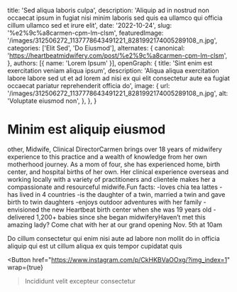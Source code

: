   title: 'Sed aliqua laboris culpa',
  description: 'Aliquip ad in nostrud non occaecat ipsum in fugiat nisi minim laboris sed quis ea ullamco qui officia cillum ullamco sed et irure elit',
  date: '2022-10-24',
  slug: '%e2%9c%a8carmen-cpm-lm-clsm',
  featuredImage: '/images/312506272_1137778643491221_8281992174005289108_n.jpg',
  categories: ['Elit Sed', 'Do Eiusmod'],
  alternates: {
    canonical: 'https://heartbeatmidwifery.com/post/%e2%9c%a8carmen-cpm-lm-clsm',
  },
  authors: [{ name: 'Lorem Ipsum' }],
  openGraph: {
    title: 'Sint enim est exercitation veniam aliqua ipsum',
    description: 'Aliqua aliqua exercitation labore labore sed ut et ad lorem ad nisi ex qui elit consectetur aute ea fugiat occaecat pariatur reprehenderit officia do',
    image: {
      url: '/images/312506272_1137778643491221_8281992174005289108_n.jpg',
      alt: 'Voluptate eiusmod non',
    },
  },
}


# Minim est aliquip eiusmod

<Gallery>
  <GalleryItem
    src="/images/312506272_1137778643491221_8281992174005289108_n.jpg"
    size="large"
  />
  <GalleryItem
    src="/images/312556535_873350770712185_80951790363417482_n.jpg"
    size="large"
  />
</Gallery>

other, Midwife, Clinical DirectorCarmen brings over 18 years of midwifery experience to this practice and a wealth of knowledge from her own motherhood journey. As a mom of four, she has experienced home, birth center, and hospital births of her own. Her clinical experience overseas and working locally with a variety of practitioners and clientele makes her a compassionate and resourceful midwife.Fun facts: -loves chia tea lattes -has lived in 4 countries -is the daughter of a twin, married a twin and gave birth to twin daughters -enjoys outdoor adventures with her family -envisioned the new Heartbeat birth center when she was 19 years old -delivered 1,200+ babies since she began midwiferyHaven’t met this amazing lady? Come chat with her at our grand opening Nov. 5th at 10am

Do cillum consectetur qui enim nisi aute ad labore non mollit do in officia aliquip qui est ut cillum aliqua ex quis tempor cupidatat quis

<Button
  href="https://www.instagram.com/p/CkHKBVaOOxg/?img_index=1"
  wrap={true}
>Incididunt velit excepteur consectetur</Button>
